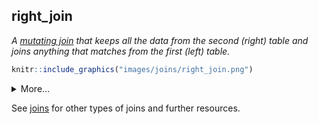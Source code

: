 ## right_join

<dfn>A [mutating join](m.html#mutating-joins) that keeps all the data from the second (right) table and joins anything that matches from the first (left) table.</dfn>

```r
knitr::include_graphics("images/joins/right_join.png")
```

<details>
  <summary>More...</summary>

```r
X <- tibble(
  id = 1:5,
  x = LETTERS[1:5]
)

Y <- tibble(
  id = 2:6,
  y = LETTERS[22:26]
)
```

<table>
  <tr><th>Table X</th><th>Table Y</th></td>
  <tr>
    <td>`r kable(X)`</td>
    <td>`r kable(Y)`</td>
  </tr>
</table>

If there is no matching data in the left table for a row, the values are set to [NA](n.html#na).

```r
# X is the right table
data <- right_join(X, Y, by = "id")
```

`r kable(data)`

Order is important for right joins.

```r
# Y is the right table
data <- right_join(Y, X, by = "id")
```

`r kable(data)`

</details>

See [joins](j.html#joins) for other types of joins and further resources.